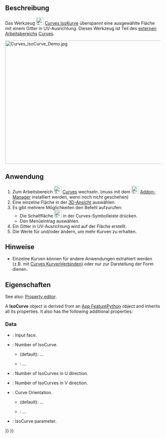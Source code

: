 <languages/>

{{Docnav/de
|[[Curves_TrimFace/de|TrimFace]]
|[[Curves_SketchOnSurface/de|SkizzeAufFläche]]
|[[Curves_Workbench/de|Curves]]
|IconL=Curves_TrimFace.svg
|IconR=Curves_SketchOnSurface.svg
|IconC=Curves_workbench_icon.svg
}}

{{GuiCommand/de
|Name=Curves IsoCurve
|Name/de=Curves IsoKurve
|MenuLocation=Surfaces → IsoCurve
|Workbenches=[[Curves_Workbench/de|Curves]]
|SeeAlso=[[Curves_JoinCurve/de|Curves KurveVerbinden]]
}}

<span id="Description"></span>
==Beschreibung==

<div class="mw-translate-fuzzy">
Das Werkzeug [[Image:Curves_IsoCurve.svg|24px]] [[Curves_IsoCurve/de|Curves IsoKurve]] überspannt eine ausgewählte Fläche mit einem Gitter in UV-Ausrichtung. Dieses Werkzeug ist Teil des [[external workbenches/de|externen Arbeitsbereichs]] [[Curves Workbench/de|Curves]].
</div>

<div class="mw-translate-fuzzy">
[[File:Curves_IsoCurve_Demo.jpg|600x400px]]
{{Caption|Eine Fläche vor (links) und nach (rechts) der Anwendung von IsoKurve}}
</div>

<span id="Usage"></span>
==Anwendung==

<div class="mw-translate-fuzzy">
# Zum Arbeitsbereich [[Image:Curves_workbench_icon.svg|24px]] [[Curves_Workbench/de|Curves]] wechseln. (muss mit dem  [[Image:Std_AddonMgr.svg|24px]] [[Std_AddonMgr/de|Addon-Manager]] installiert werden, wenn noch nicht geschehen)
# Eine einzelne Fläche in der [[3D_view/de|3D-Ansicht]] auswählen.
# Es gibt mehrere Möglichkeiten den Befehl aufzurufen:
#* Die Schaltfläche [[Image:Curves_ IsoCurve.svg|24px]] in der Curves-Symbolleiste drücken.
#* Den Menüeintrag {{MenuCommand|Curves → IsoCurve}} auswählen.
# Ein Gitter in UV-Ausrichtung wird auf der Fläche erstellt.
# Die Werte für {{incode|NumberU}} und/oder {{incode|NumberV}} ändern, um mehr Kurven zu erhalten.
</div>

<span id="Notes"></span>
==Hinweise==

* Einzelne Kurven können für andere Anwendungen extrahiert werden (z.B. mit [[Curves_JoinCurve/de|Curves KurvenVerbinden]]) oder nur zur Darstellung der Form dienen.

<span id="Properties"></span>
==Eigenschaften==

<div lang="en" dir="ltr" class="mw-content-ltr">
See also: [[Property_editor|Property editor]].
</div>

<div lang="en" dir="ltr" class="mw-content-ltr">
A '''IsoCurve''' object is derived from an [[App_FeaturePython|App FeaturePython]] object and inherits all its properties. It also has the following additional properties:
</div>

<div lang="en" dir="ltr" class="mw-content-ltr">
===Data===
</div>

<div lang="en" dir="ltr" class="mw-content-ltr">
{{TitleProperty|Iso Curve}}
</div>

<div lang="en" dir="ltr" class="mw-content-ltr">
* {{PropertyData|Face|LinkSub}}: Input face.
* {{PropertyData|Mode|Enumeration}}: Number of IsoCurve.
** {{Value|Multi}} (default): ...
** {{Value|Single}}: ...
* {{PropertyData|Number U|Integer}}: Number of IsoCurves in U direction.
* {{PropertyData|Number V|Integer}}: Number of IsoCurves in V direction.
* {{PropertyData|Orientation|Enumeration}}: Curve Orientation.
** {{Value|U}} (default): ...
** {{Value|V}}: ...
* {{PropertyData|Parameter|Float}}: IsoCurve parameter.
</div>


{{Docnav/de
|[[Curves_TrimFace/de|TrimFace]]
|[[Curves_SketchOnSurface/de|SkizzeAufFläche]]
|[[Curves_Workbench/de|Curves]]
|IconL=Curves_TrimFace.svg
|IconR=Curves_SketchOnSurface.svg
|IconC=Curves_workbench_icon.svg
}}

{{Curves Tools navi{{#translation:}}}}
{{Userdocnavi{{#translation:}}}}